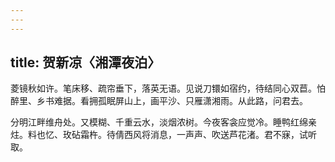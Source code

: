 ```yaml
---
---
---
```

title: 贺新凉〈湘潭夜泊〉
---



菱镜秋如许。笔床移、疏帘垂下，落英无语。见说刀镮如宿约，待结同心双苣。怕醉里、乡书难据。看拥孤眠屏山上，画平沙、只雁潇湘雨。从此路，问君去。

分明江畔维舟处。又模糊、千重云水，淡烟浓树。今夜客衾应觉冷。睡鸭红绵亲炷。料也忆、玫砧霜杵。待倩西风将消息，一声声、吹送芦花渚。君不寐，试听取。